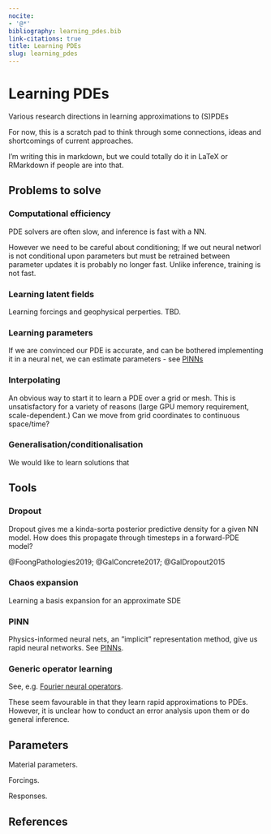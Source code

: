 ```yaml
---
nocite:
- '@*'
bibliography: learning_pdes.bib
link-citations: true
title: Learning PDEs
slug: learning_pdes
---
```


# Learning PDEs

Various research directions in learning approximations to (S)PDEs

For now, this is a scratch pad to think through some connections, ideas and shortcomings of current approaches.

I'm writing this in markdown, but we could totally do it in LaTeX or RMarkdown if people are into that.

## Problems to solve

### Computational efficiency

PDE solvers are often slow, and inference is fast with a NN. 

However we need to be careful about conditioning; If we out neural networl is not conditional upon parameters but must be retrained between parameter updates it is probably no longer fast. Unlike inference, training is not fast.

### Learning latent fields

Learning forcings and geophysical perperties. TBD.

### Learning parameters

If we are convinced our PDE is accurate, and can be bothered implementing it in a neural net, we can estimate parameters - see [PINNs](#pinn)

### Interpolating

An obvious way to start it to learn a PDE over a grid or mesh.
This is unsatisfactory for a variety of reasons (large GPU memory requirement, scale-dependent.)
Can we move from grid coordinates to continuous space/time?

### Generalisation/conditionalisation

We would like to learn solutions that 

## Tools

### Dropout

Dropout gives me a kinda-sorta posterior predictive density for a given NN model.
How does this propagate through timesteps in a forward-PDE model?

@FoongPathologies2019; @GalConcrete2017; @GalDropout2015

### Chaos expansion

Learning a basis expansion for an approximate SDE

### PINN

Physics-informed neural nets, an ”implicit” representation method, give us rapid neural networks.
See [PINNs](https://danmackinlay.name/notebook/ml_pde.html#learning-a-pde).

### Generic operator learning

See, e.g. [Fourier neural operators](https://danmackinlay.name/notebook/ml_pde.html#fourier-neural-operator).

These seem favourable in that they learn rapid approximations to PDEs. However, it is unclear how to conduct an error analysis upon them or do general inference.

## Parameters

Material parameters.

Forcings.

Responses.

## References

::: {#refs}
:::
